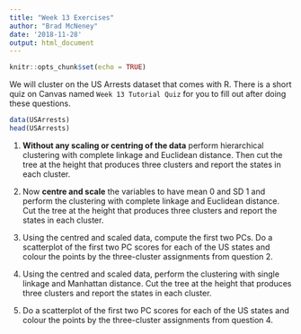 ```yaml
---
title: "Week 13 Exercises"
author: "Brad McNeney"
date: '2018-11-28'
output: html_document
---
```


```r
knitr::opts_chunk$set(echo = TRUE)
```

We will cluster on the US Arrests dataset that
comes with R.
There is a short quiz on Canvas named
`Week 13 Tutorial Quiz` for you to fill out after doing these questions.


```r
data(USArrests)
head(USArrests)
```

1. **Without any scaling or centring of the data** perform hierarchical clustering with 
complete linkage and Euclidean distance.
Then cut the tree at the height that 
produces three clusters and report the 
states in each cluster.


2. Now **centre and scale** the variables to 
have mean 0 and SD 1 and perform the clustering
with complete linkage and Euclidean distance.
Cut the tree at the height that 
produces three clusters and report the 
states in each cluster.


3. Using the centred and scaled data, compute the
first two PCs. Do a scatterplot of the first
two PC scores for each of the US states and
colour the points by the three-cluster assignments
from question 2.

4. Using the centred and scaled data, 
perform the clustering
with single linkage and Manhattan distance.
Cut the tree at the height that 
produces three clusters and report the 
states in each cluster.


5.  Do a scatterplot of the first
two PC scores for each of the US states and
colour the points by the three-cluster assignments
from question 4.
